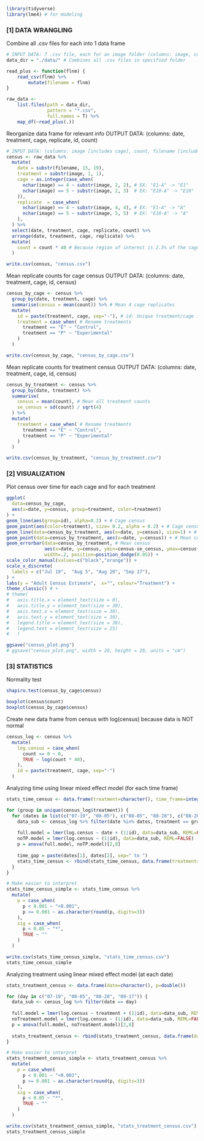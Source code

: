 
```{r}
library(tidyverse)
library(lme4) # for modeling
```


### [1] DATA WRANGLING ###

Combine all .csv files for each into 1 data frame 
```{r}
# INPUT DATA: 7 .csv file, each for an image folder (columns: image, count)
data_dir = "./data/" # Combines all .csv files in specified folder

read_plus <- function(flnm) {
    read_csv(flnm) %>% 
        mutate(filename = flnm)
}

raw_data <-
    list.files(path = data_dir,
               pattern = "*.csv", 
               full.names = T) %>% 
    map_df(~read_plus(.))
```

Reorganize data frame for relevant info 
OUTPUT DATA: (columns: date, treatment, cage, replicate, id, count)
```{r}
# INPUT DATA: (columns: image [includes cage], count, filename [includes date])
census <- raw_data %>% 
  mutate(
    date = substr(filename, 15, 19),
    treatment = substr(image, 1, 1),
    cage = as.integer(case_when( 
      nchar(image) == 4 ~ substr(image, 2, 2), # EX: "E1-A" -> "E1"
      nchar(image) == 5 ~ substr(image, 2, 3)  # EX: "E10-A" -> "E10"
    )),
    replicate  = case_when(
      nchar(image) == 4 ~ substr(image, 4, 4), # EX: "E1-A" -> "A"
      nchar(image) == 5 ~ substr(image, 5, 5)  # EX: "E10-A" -> "A"
    ),
  ) %>% 
  select(date, treatment, cage, replicate, count) %>% 
  arrange(date, treatment, cage, replicate) %>% 
  mutate(
    count = count * 40 # Because region of interest is 2.5% of the cage
  )

write.csv(census, "census.csv")
```

Mean replicate counts for cage census
OUTPUT DATA: (columns: date, treatment, cage, id, census)
```{r}
census_by_cage <- census %>% 
  group_by(date, treatment, cage) %>% 
  summarise(census = mean(count)) %>% # Mean 4 cage replicates
  mutate(
    id = paste(treatment, cage, sep="-"), # id: Unique treatment/cage identifier
    treatment = case_when( # Rename treatments
      treatment == "E" ~ "Control",
      treatment == "P" ~ "Experimental"
    )
  )

write.csv(census_by_cage, "census_by_cage.csv")
```

Mean replicate counts for treatment census
OUTPUT DATA: (columns: date, treatment, cage, id, census)
```{r}
census_by_treatment <- census %>% 
  group_by(date, treatment) %>% 
  summarise(
    census = mean(count), # Mean all treatment counts
    se_census = sd(count) / sqrt(4)
  ) %>% 
  mutate(
    treatment = case_when( # Rename treatments
      treatment == "E" ~ "Control",
      treatment == "P" ~ "Experimental"
    )
  )

write.csv(census_by_treatment, "census_by_treatment.csv")
```


### [2] VISUALIZATION ###

Plot census over time for each cage and for each treatment
```{r}
ggplot(
  data=census_by_cage,
  aes(x=date, y=census, group=treatment, color=treatment)
) + 
geom_line(aes(group=id), alpha=0.2) + # Cage census
geom_point(aes(color=treatment), size= 0.2, alpha = 0.2) + # Cage census
geom_line(data=census_by_treatment, aes(x=date, y=census), size=1) + # Mean census
geom_point(data=census_by_treatment, aes(x=date, y=census)) + # Mean census
geom_errorbar(data=census_by_treatment, # Mean census
              aes(x=date, y=census, ymin=census-se_census, ymax=census+se_census),
              width=.2, position=position_dodge(0.05)) +
scale_color_manual(values=c("black","orange")) +
scale_x_discrete(
  labels = c("Jul 19",  "Aug 5", "Aug 20", "Sep 17"),
) +
labs(y = "Adult Census Estimate",  x="", colour="Treatment") +
theme_classic() # +
# theme(
#   axis.title.x = element_text(size = 0),
#   axis.title.y = element_text(size = 30),
#   axis.text.x = element_text(size = 30),
#   axis.text.y = element_text(size = 30),
#   legend.title = element_text(size = 30),
#   legend.text = element_text(size = 25)
#   )

ggsave("census_plot.png")
# ggsave("census_plot.png", width = 20, height = 20, units = "cm")
```


### [3] STATISTICS ###

Normality test
```{r}
shapiro.test(census_by_cage$census)

boxplot(census$count)
boxplot(census_by_cage$census)
```

Create new data frame from census with log(census) because data is NOT normal
```{r}
census_log <- census %>%
  mutate(
    log.census = case_when(
      count == 0 ~ 0,
      TRUE ~ log(count * 40),
    ),
    id = paste(treatment, cage, sep="-")
  )
```

Analyzing time using linear mixed effect model (for each time frame)
```{r}
stats_time_census <- data.frame(treatment=character(), time_frame=integer(), p=double())

for (group in unique(census_log$treatment)) {
  for (dates in list(c("07-19", "08-05"), c("08-05", "08-20"), c("08-20", "09-17"))) {
    data_sub <- census_log %>% filter(date %in% dates, treatment == group)
    
    full.model = lmer(log.census ~ date + (1|id), data=data_sub, REML=FALSE)
    noTP.model = lmer(log.census ~ (1|id), data=data_sub, REML=FALSE)
    p = anova(full.model, noTP.model)[2,8]
    
    time_gap = paste(dates[1], dates[2], sep=" to ")
    stats_time_census <- rbind(stats_time_census, data.frame(treatment=c(group), time_frame=c(time_gap), p=c(p)))
  }
}

# Make easier to interpret
stats_time_census_simple <- stats_time_census %>%
  mutate(
    p = case_when(
      p < 0.001 ~ "<0.001",
      p >= 0.001 ~ as.character(round(p, digits=3))
    ),
    sig = case_when(
      p < 0.05 ~ "*",
      TRUE ~ ""
    )
  )

write.csv(stats_time_census_simple, "stats_time_census.csv")
stats_time_census_simple
```

Analyzing treatment using linear mixed effect model (at each date)
```{r}
stats_treatment_census <- data.frame(date=character(), p=double())

for (day in c("07-19", "08-05", "08-20", "09-17")) {
  data_sub <- census_log %>% filter(date == day)
  
  full.model = lmer(log.census ~ treatment + (1|id), data=data_sub, REML=FALSE)
  noTreatment.model = lmer(log.census ~ (1|id), data=data_sub, REML=FALSE)
  p = anova(full.model, noTreatment.model)[2,8]
  
  stats_treatment_census <- rbind(stats_treatment_census, data.frame(date=c(day), p=c(p)))
}

# Make easier to interpret
stats_treatment_census_simple <- stats_treatment_census %>%
  mutate(
    p = case_when(
      p < 0.001 ~ "<0.001",
      p >= 0.001 ~ as.character(round(p, digits=3))
    ),
    sig = case_when(
      p < 0.05 ~ "*",
      TRUE ~ ""
    )
  )

write.csv(stats_treatment_census_simple, "stats_treatment_census.csv")
stats_treatment_census_simple
```
